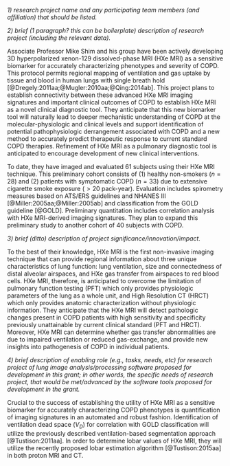 
<!-- Mike Copd -->

_1) research project name and any participating team members (and affiliation) that should
be listed._

_2) brief (1 paragraph?  this can be boilerplate) description of research project (including
the relevant data)._

Associate Professor Mike Shim and his group have been actively developing 3D hyperpolarized
xenon-129 dissolved-phase MRI (HXe MRI) as a sensitive biomarker for accurately characterizing
phenotypes and severity of COPD. This protocol permits regional mapping of ventilation and
gas uptake by tissue and blood in human lungs with single breath hold
[@Dregely:2011aa;@Mugler:2010aa;@Qing:2014ab].  This project plans to establish connectivity
between these advanced HXe MRI imaging signatures and important clinical outcomes of COPD to
establish HXe MRI as a novel clinical diagnostic tool. They anticipate that this new biomarker
tool will naturally lead to deeper mechanistic understanding of COPD at the molecular-physiologic
and clinical levels and support identification of potential pathophysiologic derrangement
associated with COPD and a new method to accurately predict therapeutic response to current
standard COPD therapies. Refinement of HXe MRI as a pulmonary diagnostic tool is anticipated
to encourage development of new clinical interventions.

To date, they have imaged and evaluated 61 subjects using their HXe MRI technique.  This
preliminary cohort consists of (1) healthy non-smokers
($n=28$) and (2) patients with symptomatic COPD ($n=33$) due to extensive cigarette smoke
exposure ($>20$ pack-year).  Evaluation includes spirometry measures based on ATS/ERS
guidelines and NHANES III [@Miller:2005aa;@Miller:2005ab] and classification from the GOLD
guideline [@GOLD].  Preliminary quantitation includes correlation analysis with HXe MRI-derived
imaging signatures. They plan to expand this
preliminary study to another cohort of 40 subjects with COPD.

_3) brief (ditto) description of project significance/innovation/impact._

To the best of their knowledge, HXe MRI is the
first non-invasive imaging technique that can provide regional information about three unique
characteristics of lung function: lung ventilation, size and connectedness of distal alveolar
airspaces, and HXe gas transfer from airspaces to red blood cells. HXe MRI, therefore, is
anticipated to overcome the limitation
of pulmonary function testing (PFT) which only provides physiologic parameters of the lung
as a whole unit, and High Resolution CT (HRCT) which only provides anatomic characterization
without physiologic information.
They anticipate that the HXe MRI will detect pathologic changes present in COPD patients with
high sensitivity and specificity previously unattainable by current clinical standard
(PFT and HRCT). Moreover, HXe MRI can determine whether gas transfer
abnormalities are due to impaired ventilation or reduced gas-exchange, and provide new
insights into pathogenesis of COPD in individual patients.

_4) brief description of enabling role (e.g., tasks, needs, etc) for research project of
lung image analysis/processing software proposed for development in this grant; in other
words, the specific needs of research project, that would be met/advanced by the software
tools proposed for development in the grant._

Crucial to the success of establishing the utility of HXe MRI as a sensitive biomarker
for accurately characterizing COPD phenotypes is quantification of imaging signatures in
an automated and robust fashion.  Identification of ventilation dead space ($V_D$)
for correlation with GOLD classification will utilize the previously described
ventilation-based segmentation approach [@Tustison:2011aa].  In order to determine lobar
values of HXe MRI, they will utilize the recently proposed lobar estimation algorithm
[@Tustison:2015aa] in both proton MRI and CT.

